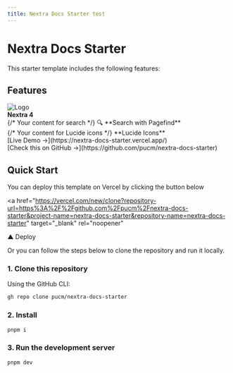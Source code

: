 ```yaml
---
title: Nextra Docs Starter test
---
```



# Nextra Docs Starter

This starter template includes the following features:

## Features

<div
  style={{
    gap: "1rem",
    padding: "0.75rem",
    border: "1px solid",
    borderColor: "var(--nextra-colors-border-primary)",
    borderRadius: "0.5rem"
  }}
>
  <img src="./images/general/icon.svg" alt="Logo" width={28} height={28} />
  <div>
    <b>Nextra 4</b>
  </div>
</div>

<div style={{ marginTop: "1rem", gap: "1rem", display: "flex" }}>
  <div
    style={{
      border: "1px solid",
      borderColor: "var(--nextra-colors-border-primary)",
      borderRadius: "0.5rem",
      padding: "0.75rem",
      flex: 1
    }}
  >
    {/* Your content for search */}
    🔍 **Search with Pagefind**
  </div>
  <div
    style={{
      border: "1px solid",
      borderColor: "var(--nextra-colors-border-primary)",
      borderRadius: "0.5rem",
      padding: "0.75rem",
      flex: 1
    }}
  >
    {/* Your content for Lucide icons */}
    **Lucide Icons**
  </div>
</div>

<div style={{ marginTop: "1rem" }}>
  [Live Demo →](https://nextra-docs-starter.vercel.app/)
</div>

<div style={{ marginTop: "1rem" }}>
  [Check this on GitHub →](https://github.com/pucm/nextra-docs-starter)
</div>

## Quick Start

You can deploy this template on Vercel by clicking the button below

<a
  href="https://vercel.com/new/clone?repository-url=https%3A%2F%2Fgithub.com%2Fpucm%2Fnextra-docs-starter&project-name=nextra-docs-starter&repository-name=nextra-docs-starter"
  target="_blank"
  rel="noopener"
>
  ▲ Deploy
</a>

Or you can follow the steps below to clone the repository and run it locally.

### 1. Clone this repository

Using the GitHub CLI:

```bash
gh repo clone pucm/nextra-docs-starter
```

### 2. Install

```bash
pnpm i
```

### 3. Run the development server

```bash
pnpm dev
```
